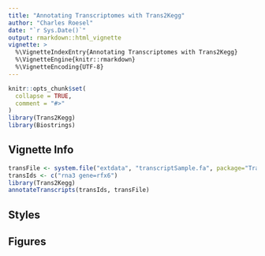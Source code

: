 ```yaml
---
title: "Annotating Transcriptomes with Trans2Kegg"
author: "Charles Roesel"
date: "`r Sys.Date()`"
output: rmarkdown::html_vignette
vignette: >
  %\VignetteIndexEntry{Annotating Transcriptomes with Trans2Kegg}
  %\VignetteEngine{knitr::rmarkdown}
  %\VignetteEncoding{UTF-8}
---
```


```r
knitr::opts_chunk$set(
  collapse = TRUE,
  comment = "#>"
)
library(Trans2Kegg)
library(Biostrings)
```

## Vignette Info

```r
transFile <- system.file("extdata", "transcriptSample.fa", package="Trans2Kegg")
transIds <- c("rna3 gene=rfx6")
library(Trans2Kegg)
annotateTranscripts(transIds, transFile)
```
## Styles

## Figures


